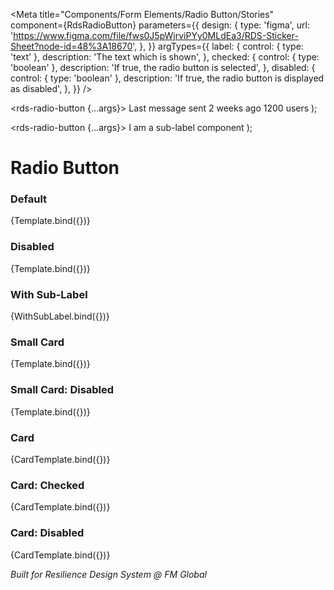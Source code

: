 
<Meta
  title="Components/Form Elements/Radio Button/Stories"
  component={RdsRadioButton}
  parameters={{
    design: {
      type: 'figma',
      url: 'https://www.figma.com/file/fws0J5pWjrviPYy0MLdEa3/RDS-Sticker-Sheet?node-id=48%3A18670',
    },
  }}
  argTypes={{
    label: {
      control: { type: 'text' },
      description: 'The text which is shown',
    },
    checked: {
      control: { type: 'boolean' },
      description: 'If true, the radio button is selected',
    },
    disabled: {
      control: { type: 'boolean' },
      description: 'If true, the radio button is displayed as disabled',
    },
  }}
/>


  <rds-radio-button {...args}>
    <rds-flex slot="card-content" direction="column" gap="xl">
      <rds-text spacing="none" size="sm" color="gray-500">
        Last message sent 2 weeks ago
      </rds-text>
      <rds-text spacing="none" size="sm" color="gray-900">
        1200 users
      </rds-text>
    </rds-flex>
  </rds-radio-button>
);

  <rds-radio-button {...args}>
    <rds-sub-label slot="sub-label">I am a sub-label component</rds-sub-label>
  </rds-radio-button>
);

# Radio Button

### Default

<Canvas>
  <Story
    name="Default"
    args={{
      label: 'Default',
      checked: false,
      name: 'default-radiobutton',
      value: 'Test',
    }}
  >
    {Template.bind({})}
  </Story>
</Canvas>

### Disabled

<Canvas>
  <Story
    name="Disabled"
    args={{
      label: 'Disabled',
      disabled: true,
      value: 'Disabled',
    }}
  >
    {Template.bind({})}
  </Story>
</Canvas>

### With Sub-Label

<Canvas>
  <Story
    name="With Sub-Label"
    args={{
      label: 'With Sub-Label',
    }}
  >
    {WithSubLabel.bind({})}
  </Story>
</Canvas>

### Small Card

<Canvas>
  <Story
    name="Small Card"
    args={{
      label: 'Radio Button',
      type: 'small-card',
    }}
  >
    {Template.bind({})}
  </Story>
</Canvas>

### Small Card: Disabled

<Canvas>
  <Story
    name="Small Card: Disabled"
    args={{
      label: 'Radio Button',
      type: 'small-card',
      disabled: true,
    }}
  >
    {Template.bind({})}
  </Story>
</Canvas>

### Card

<Canvas>
  <Story
    name="Card"
    args={{
      label: 'Existing Customers',
      type: 'card',
      name: 'card-radio',
    }}
  >
    {CardTemplate.bind({})}
  </Story>
</Canvas>

### Card: Checked

<Canvas>
  <Story
    name="Card: Checked"
    args={{
      label: 'Existing Customers',
      type: 'card',
      name: 'card-radio',
      checked: true,
    }}
  >
    {CardTemplate.bind({})}
  </Story>
</Canvas>

### Card: Disabled

<Canvas>
  <Story
    name="Card: Disabled"
    args={{
      label: 'Existing Customers',
      type: 'card',
      name: 'card-radio',
      disabled: true,
    }}
  >
    {CardTemplate.bind({})}
  </Story>
</Canvas>

_Built for Resilience Design System @ FM Global_
